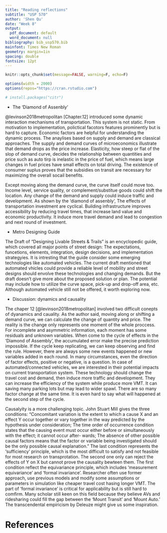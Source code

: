 ```yaml
---
title: "Reading reflections"
subtitle: "USP 570"
author: 'Shen Qu'
date: "Week 8"
output:
  pdf_document: default
  word_document: null
bibliography: bib_usp570.bib
mainfont: Times New Roman
geometry: margin=1in
spacing: double
fontsize: 12pt
---
```


```r
knitr::opts_chunk$set(message=FALSE, warning=F, echo=F)

options(width = 2000)
options(repos="https://cran.rstudio.com")

# install.packages("citr")
```


 - The 'Diamond of Assenbly'
 
@levinson2018metropolitan [Chapter.12] introduced some dynamic interaction mechanisms of transportation. This system is not static. From motivation to implementation, polictical facotors features prominently but is hard to capture. Economic factors are helpful for understanding the dynamic process. The anaylises based on supply and demand are classical approaches. The supply and demand curves of microeconomics illustrate that demand drops as the price increase. Elasticity, how steep or flat of the slop of demand curve, decides the relationship between quantities and price such as auto tirp is inelastic in the price of fuel, which means large changes in fuel prices have small effects on total driving. The existence of consumer suplus proves that the subsidies on transit are necessary for maximizing the overall socail benefits.

Except moving along the demand curve, the curve itself could move too. Income level, service quality, or complement/substitue goods could shift the location. Any change of the demand and supply could induce traffic and development. As shown by the 'diamond of assenbly', The effects of transportation investment are cyclical. Building infrastructure improves accessibility by reducing travel times, that increase land value and economic productivity. It induce more travel demand and lead to congestion and next round of investment.

 - Metro Designing Guide

The Draft of "Designing Livable Streets & Trails" is an encyclopedic guide, which covered all major points of street design: The expectations, funcetions, elements, integration, design decisions, and implementation strategyies. It is intresting that the guide consider some emerging technologies like automated vehicles. The current draft mentioned that automated vhicles could provide a reliable level of mobility and street designs should envolve these technologies and changing demands. But the draft doesn't give more about the proposed solution or plan. The potential may include how to utilize the curve space, pick-up and drop-off area, etc. Although automated vehicle still not be offered, it worth exploring now.

 - Discussion: dynamics and causality

The chaper 12 [@levinson2018metropolitan] involved two difficult conepts of dyanamics and cauality. As the author said, moving along or shifting a demand curve, we can calculate the change of quantity and price. The reality is the change only represents one moment of the whole proccess. For incomplete and asymmetric information, each moment has some residuals and unknown variables. When come to the cycle of effects in the 'Diamond of Assembly', the accumulated error make the precise prediction impossible. If the cycle keep replicating, we can keep observing and find the rule. However, there are always some new events happened or new variables added in each round. In many circumstances, even the direction of factor effects, positive or negative, is a question. In case of automated/connected vehicles, we are interested in their potential impacts on current transportation system. These technology should change the travel cost and demand, then induce more traffic and development. They can increase the efficiency of the system while produce more VMT. It can saving many parking lots but may lead to wider spawl. There are so many factor change at the same time. It is even hard to say what will happened at the second step of the cycle.

Causalyity is a more challenging topic. John Stuart Mill gives the three conditions:
"Concomitant variation is the extent to which a cause X and an effect Y occur together or vary together in the way predicted by the hypothesis under consideration;
The time order of occurrence condition states that the causing event must occur either before or simultaneously with the effect; it cannot occur after- wards;
The absence of other possible causal factors means that the factor or variable being investigated should be the only possible causal explanation."
The last condition represents the 'sufficiency' principle, which is the most difficult to satisfy and not feasible for most research on transprotation.
The second one only can reject the effects of Y on X but cannot prove the causality bewteen them. The first condition reflect the equivariance principle, which includes 'measurement equivariance' and 'formal invariance'. Researcher often use former approach, use previous models and modify some assumptions or parameters in simulation like cheaper travel cost hasing longer VMT. The part of 'formal invariance' is critical for applicability but is still hard to comfirm. Many scholar still keen on this field because they believe AVs and ridesharing could fill the gap between the 'Mount Transit' and 'Mount Auto.'  The transcendental empiricism by Deleuze might give us some inspiration.


References {#references .unnumbered}
==========
